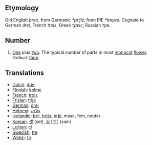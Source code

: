 == Etymology ==
Old English ''þreo'', from Germanic ''*þrijiz'', from PIE ''*treyes''. Cognate to German ''drei'', French ''trois'', Greek ''τρεις'', Russian ''три''.

== Number ==
# [[One]] plus [[two]]. The typical number of parts in most [[monocot]] [[flower]]. Ordinal: [[third]].

== Translations ==
*[[Dutch]]: [[drie]]
*[[Finnish]]: [[kolme]]
*[[French]]: [[trois]]
*[[Frisian]]: [[trije]]
*[[German]]: [[drei]]
*[[Hebrew]]: [[שלוש]]
*[[Icelandic]]: [[þrír]], [[þrjár]], [[þrjú]], masc, fem, neuter.
*[[Korean]]: [[셋]] (set), [[삼]] [三] (sam)
*[[Lojban]]: [[ci]]
*[[Swedish]]: [[tre]]
*[[Welsh]]: [[tri]]